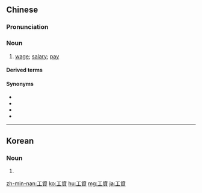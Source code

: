 {{also|工资}}
==Chinese==
{{zh-forms|s=工资}}

===Pronunciation===
{{zh-pron
|m=gōngzī
|c=gung1 zi1
|h=pfs=kûng-chṳ̂
|mn=kang-chu
|cat=n
}}

===Noun===
{{zh-noun}}

# [[wage]]; [[salary]]; [[pay]]

====Derived terms====
{{zh-der|發工資}}

====Synonyms====
* {{zh-l|工薪}}
* {{zh-l|薪酬}}
* {{zh-l|薪金}}
* {{zh-l|薪水}}

{{zh-cat|Elementary}}

----

==Korean==
{{ko-hanjatab}}

===Noun===
{{ko-noun|hangeul=공자}}

# {{hanja form of|공자|pay, wages}}

[[zh-min-nan:工資]]
[[ko:工資]]
[[hu:工資]]
[[mg:工資]]
[[ja:工資]]